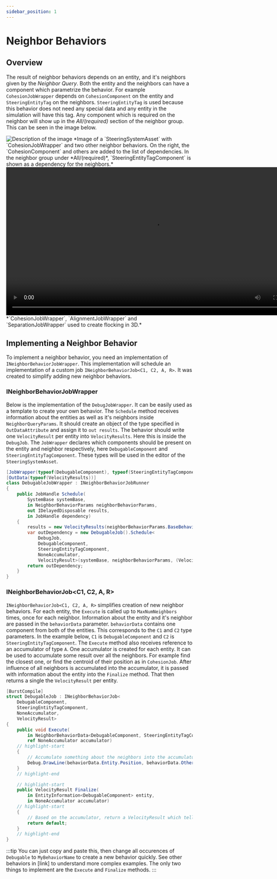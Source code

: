 ```yaml
---
sidebar_position: 1
---
```


# Neighbor Behaviors

## Overview

The result of neighbor behaviors depends on an entity, and it's neighbors given by the *Neighbor Query*. Both the entity and the neighbors can have a component which parametrize the behavior. For example `CohesionJobWrapper` depends on `CohesionComponent` on the entity and `SteeringEntityTag` on the neighbors. `SteeringEntityTag` is used because this behavior does not need any special data and any entity in the simulation will have this tag. Any component which is required on the neighbor will show up in the *All/(required)* section of the neighbor group. This can be seen in the image below. 

<img src="/img/samples/flocking/Asset.png" alt="Description of the image"/>
*Image of a `SteeringSystemAsset` with `CohesionJobWrapper` and two other neighbor behaviors. On the right, the `CohesionComponent` and others are added to the list of dependencies. In the neighbor group under *All/(required)*, `SteeringEntityTagComponent` is shown as a dependency for the neighbors.* 

<video controls width="800">
  <source src="/videos/samples/flocking/3D.mp4" type="video/mp4" />
  Your browser does not support the video tag.
</video>
*`CohesionJobWrapper`, `AlignmentJobWrapper` and `SeparationJobWrapper` used to create flocking in 3D.*

## Implementing a Neighbor Behavior

To implement a neighbor behavior, you need an implementation of `INeighborBehaviorJobWrapper`. This implementation will schedule an implementation of a custom job `INeighborBehaviorJob<C1, C2, A, R>`. It was created to simplify adding new neighbor behaviors. 

### INeighborBehaviorJobWrapper

Below is the implementation of the `DebugJobWrapper`. It can be easily used as a template to create your own behavior. The `Schedule` method receives information about the entities as well as it's neighbors inside `NeighborQueryParams`. It should create an object of the type specified in `OutDataAttribute` and assign it to `out results`. The behavior should write one `VelocityResult` per entity into `VelocityResults`. Here this is inside the `DebugJob`. The `JobWrapper` declares which components should be present on the entity and neighbor respectively, here `DebugableComponent` and `SteeringEntityTagComponent`. These types will be used in the editor of the `SteeringSystemAsset`.

```csharp title="DebugableJobWrapper.cs"
[JobWrapper(typeof(DebugableComponent), typeof(SteeringEntityTagComponent))]
[OutData(typeof(VelocityResults))]
class DebugableJobWrapper : INeighborBehaviorJobRunner
{
    public JobHandle Schedule(
        SystemBase systemBase,
        in NeighborBehaviorParams neighborBehaviorParams,
        out IDelayedDisposable results,
        in JobHandle dependency)
    {	
        results = new VelocityResults(neighborBehaviorParams.BaseBehaviorParams.EntityCount);
        var outDependency = new DebugableJob().Schedule<
            DebugJob, 
            DebugableComponent, 
            SteeringEntityTagComponent, 
            NoneAccumulator, 
            VelocityResult>(systemBase, neighborBehaviorParams, (VelocityResults)results, 1, dependency);
        return outDependency;
    }
}
```

### INeighborBehaviorJob\<C1, C2, A, R\>

`INeighborBehaviorJob<C1, C2, A, R>` simplifies creation of new neighbor behaviors. For each entity, the `Execute` is called up to `MaxNumNeighbors` times, once for each neighbor. Information about the entity and it's neighbor are passed in the `behaviorData` parameter. `behaviorData` contains one component from both of the entities. This corresponds to the `C1` and `C2` type parameters. In the example below, `C1` is `DebugableComponent` and `C2` is `SteeringEntityTagComponent`. The `Execute` method also receives reference to an accumulator of type `A`. One accumulator is created for each entity. It can be used to accumulate some result over all the neighbors. For example find the closest one, or find the centroid of their position as in `CohesionJob`. After influence of all neighbors is accumulated into the accumulator, it is passed with information about the entity into the `Finalize` method. That then returns a single the `VelocityResult` per entity.

```csharp title="DebugableJobWrapper.cs"
[BurstCompile]
struct DebugableJob : INeighborBehaviorJob<
    DebugableComponent, 
    SteeringEntityTagComponent, 
    NoneAccumulator, 
    VelocityResult>
{
    public void Execute(
        in NeighborBehaviorData<DebugableComponent, SteeringEntityTagComponent> behaviorData,
        ref NoneAccumulator accumulator)
    // highlight-start
    {
        // Accumulate something about the neighbors into the accumulator
        Debug.DrawLine(behaviorData.Entity.Position, behaviorData.OtherEntity.Position);
    }
    // highlight-end

    // highlight-start
    public VelocityResult Finalize(
        in EntityInformation<DebugableComponent> entity,
        in NoneAccumulator accumulator)
    // highlight-start
    {
        // Based on the accumulator, return a VelocityResult which tells which way to go
        return default;
    }
    // highlight-end
}
```

:::tip
You can just copy and paste this, then change all occurences of `Debugable` to `MyBehaviorName` to create a new behavior quickly. See other behaviors in [link] to understand more complex examples. The only two things to implement are the `Execute` and `Finalize` methods.
:::